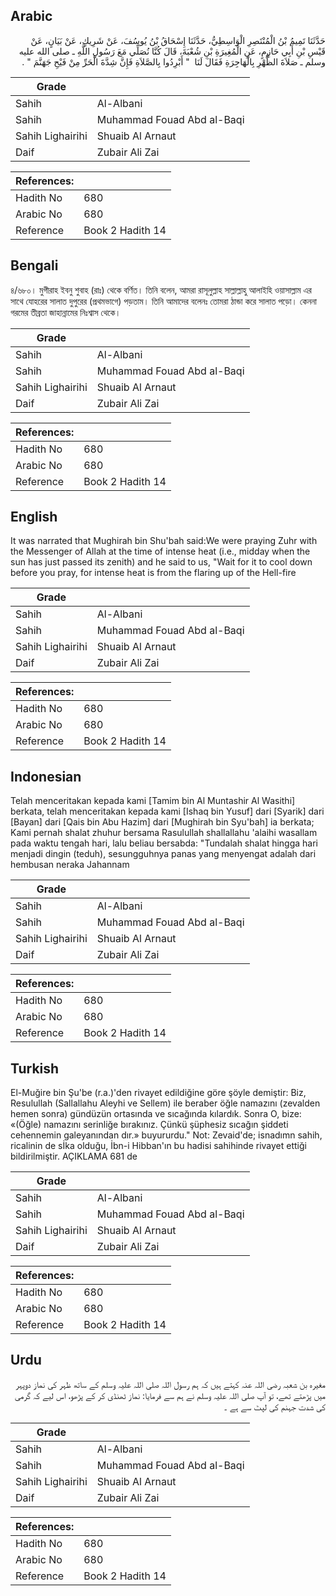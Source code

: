 ## Arabic


<div dir="rtl" lang="ar" style={{fontSize:'larger',backgroundColor:'#f8f9fa',padding:20}}>
حَدَّثَنَا تَمِيمُ بْنُ الْمُنْتَصِرِ الْوَاسِطِيُّ، حَدَّثَنَا إِسْحَاقُ بْنُ يُوسُفَ، عَنْ شَرِيكٍ، عَنْ بَيَانٍ، عَنْ قَيْسِ بْنِ أَبِي حَازِمٍ، عَنِ الْمُغِيرَةِ بْنِ شُعْبَةَ، قَالَ كُنَّا نُصَلِّي مَعَ رَسُولِ اللَّهِ ـ صلى الله عليه وسلم ـ صَلاَةَ الظُّهْرِ بِالْهَاجِرَةِ فَقَالَ لَنَا ‏ "‏ أَبْرِدُوا بِالصَّلاَةِ فَإِنَّ شِدَّةَ الْحَرِّ مِنْ فَيْحِ جَهَنَّمَ ‏"‏ ‏.‏
</div>
<div style={{backgroundColor:'#f8f9fa',padding:20, marginBottom: 10}}><table> <thead> <tr> <th>Grade</th> <th></th> </tr> </thead> <tbody> <tr><td>Sahih</td><td>Al-Albani</td></tr><tr><td>Sahih</td><td>Muhammad Fouad Abd al-Baqi</td></tr><tr><td>Sahih Lighairihi</td><td>Shuaib Al Arnaut</td></tr><tr><td>Daif</td><td>Zubair Ali Zai</td></tr></tbody></table><table> <thead> <tr> <th>References:</th> <th></th> </tr> </thead> <tbody><tr><td>Hadith No</td><td>680</td></tr><tr><td>Arabic No</td><td>680</td></tr><tr><td>Reference</td><td>Book 2 Hadith 14</td></tr></tbody></table></div>

## Bengali


<div dir="ltr" lang="bn" style={{fontSize:'larger',backgroundColor:'#f8f9fa',padding:20}}>
৪/৬৮০। মুগীরাহ ইবনু শুবাহ (রাঃ) থেকে বর্ণিত। তিনি বলেন, আমরা রাসূলুল্লাহ সাল্লাল্লাহু আলাইহি ওয়াসাল্লাম এর সাথে যোহরের সালাত দুপুরের (প্রথমভাগে) পড়তাম। তিনি আমাদের বলেনঃ তোমরা ঠান্ডা করে সালাত পড়ো। কেননা গরমের তীব্রতা জাহান্নামের নিঃশ্বাস থেকে।
</div>
<div style={{backgroundColor:'#f8f9fa',padding:20, marginBottom: 10}}><table> <thead> <tr> <th>Grade</th> <th></th> </tr> </thead> <tbody> <tr><td>Sahih</td><td>Al-Albani</td></tr><tr><td>Sahih</td><td>Muhammad Fouad Abd al-Baqi</td></tr><tr><td>Sahih Lighairihi</td><td>Shuaib Al Arnaut</td></tr><tr><td>Daif</td><td>Zubair Ali Zai</td></tr></tbody></table><table> <thead> <tr> <th>References:</th> <th></th> </tr> </thead> <tbody><tr><td>Hadith No</td><td>680</td></tr><tr><td>Arabic No</td><td>680</td></tr><tr><td>Reference</td><td>Book 2 Hadith 14</td></tr></tbody></table></div>

## English


<div dir="ltr" lang="en" style={{fontSize:'larger',backgroundColor:'#f8f9fa',padding:20}}>
It was narrated that Mughirah bin Shu'bah said:We were praying Zuhr with the Messenger of Allah at the time of intense heat (i.e., midday when the sun has just passed its zenith) and he said to us, "Wait for it to cool down before you pray, for intense heat is from the flaring up of the Hell-fire
</div>
<div style={{backgroundColor:'#f8f9fa',padding:20, marginBottom: 10}}><table> <thead> <tr> <th>Grade</th> <th></th> </tr> </thead> <tbody> <tr><td>Sahih</td><td>Al-Albani</td></tr><tr><td>Sahih</td><td>Muhammad Fouad Abd al-Baqi</td></tr><tr><td>Sahih Lighairihi</td><td>Shuaib Al Arnaut</td></tr><tr><td>Daif</td><td>Zubair Ali Zai</td></tr></tbody></table><table> <thead> <tr> <th>References:</th> <th></th> </tr> </thead> <tbody><tr><td>Hadith No</td><td>680</td></tr><tr><td>Arabic No</td><td>680</td></tr><tr><td>Reference</td><td>Book 2 Hadith 14</td></tr></tbody></table></div>

## Indonesian


<div dir="ltr" lang="id" style={{fontSize:'larger',backgroundColor:'#f8f9fa',padding:20}}>
Telah menceritakan kepada kami [Tamim bin Al Muntashir Al Wasithi] berkata, telah menceritakan kepada kami [Ishaq bin Yusuf] dari [Syarik] dari [Bayan] dari [Qais bin Abu Hazim] dari [Mughirah bin Syu'bah] ia berkata; Kami pernah shalat zhuhur bersama Rasulullah shallallahu 'alaihi wasallam pada waktu tengah hari, lalu beliau bersabda: "Tundalah shalat hingga hari menjadi dingin (teduh), sesungguhnya panas yang menyengat adalah dari hembusan neraka Jahannam
</div>
<div style={{backgroundColor:'#f8f9fa',padding:20, marginBottom: 10}}><table> <thead> <tr> <th>Grade</th> <th></th> </tr> </thead> <tbody> <tr><td>Sahih</td><td>Al-Albani</td></tr><tr><td>Sahih</td><td>Muhammad Fouad Abd al-Baqi</td></tr><tr><td>Sahih Lighairihi</td><td>Shuaib Al Arnaut</td></tr><tr><td>Daif</td><td>Zubair Ali Zai</td></tr></tbody></table><table> <thead> <tr> <th>References:</th> <th></th> </tr> </thead> <tbody><tr><td>Hadith No</td><td>680</td></tr><tr><td>Arabic No</td><td>680</td></tr><tr><td>Reference</td><td>Book 2 Hadith 14</td></tr></tbody></table></div>

## Turkish


<div dir="ltr" lang="tr" style={{fontSize:'larger',backgroundColor:'#f8f9fa',padding:20}}>
El-Muğire bin Şu'be (r.a.)'den rivayet edildiğine göre şöyle demiştir: Biz, Resulullah (Sallallahu Aleyhi ve Sellem) ile beraber öğle namazını (zevalden hemen sonra) gündüzün ortasında ve sıcağında kılardık. Sonra O, bize: «(Öğle) namazını serinliğe bırakınız. Çünkü şüphesiz sıcağın şiddeti cehennemin galeyanından dır.» buyururdu." Not: Zevaid'de; isnadımn sahih, ricalinin de sİka olduğu, İbn-i Hibban'ın bu hadisi sahihinde rivayet ettiği bildirilmiştir. AÇIKLAMA 681 de
</div>
<div style={{backgroundColor:'#f8f9fa',padding:20, marginBottom: 10}}><table> <thead> <tr> <th>Grade</th> <th></th> </tr> </thead> <tbody> <tr><td>Sahih</td><td>Al-Albani</td></tr><tr><td>Sahih</td><td>Muhammad Fouad Abd al-Baqi</td></tr><tr><td>Sahih Lighairihi</td><td>Shuaib Al Arnaut</td></tr><tr><td>Daif</td><td>Zubair Ali Zai</td></tr></tbody></table><table> <thead> <tr> <th>References:</th> <th></th> </tr> </thead> <tbody><tr><td>Hadith No</td><td>680</td></tr><tr><td>Arabic No</td><td>680</td></tr><tr><td>Reference</td><td>Book 2 Hadith 14</td></tr></tbody></table></div>

## Urdu


<div dir="rtl" lang="ur" style={{fontSize:'larger',backgroundColor:'#f8f9fa',padding:20}}>
مغیرہ بن شعبہ رضی اللہ عنہ کہتے ہیں کہ ہم رسول اللہ صلی اللہ علیہ وسلم کے ساتھ ظہر کی نماز دوپہر میں پڑھتے تھے، تو آپ صلی اللہ علیہ وسلم نے ہم سے فرمایا: نماز ٹھنڈی کر کے پڑھو، اس لیے کہ گرمی کی شدت جہنم کی لپٹ سے ہے ۔
</div>
<div style={{backgroundColor:'#f8f9fa',padding:20, marginBottom: 10}}><table> <thead> <tr> <th>Grade</th> <th></th> </tr> </thead> <tbody> <tr><td>Sahih</td><td>Al-Albani</td></tr><tr><td>Sahih</td><td>Muhammad Fouad Abd al-Baqi</td></tr><tr><td>Sahih Lighairihi</td><td>Shuaib Al Arnaut</td></tr><tr><td>Daif</td><td>Zubair Ali Zai</td></tr></tbody></table><table> <thead> <tr> <th>References:</th> <th></th> </tr> </thead> <tbody><tr><td>Hadith No</td><td>680</td></tr><tr><td>Arabic No</td><td>680</td></tr><tr><td>Reference</td><td>Book 2 Hadith 14</td></tr></tbody></table></div>